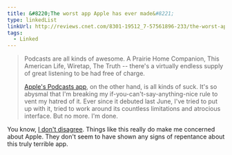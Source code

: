 ```yaml
---
title: &#8220;The worst app Apple has ever made&#8221;
type: linkedList
linkUrl: http://reviews.cnet.com/8301-19512_7-57561896-233/the-worst-app-apple-ever-made/
tags:
  - Linked
---
```


> Podcasts are all kinds of awesome. A Prairie Home Companion, This American Life, Wiretap, The Truth -- there's a virtually endless supply of great listening to be had free of charge.
>
> [Apple's Podcasts app](https://itunes.apple.com/us/app/podcasts/id525463029?mt=8), on the other hand, is all kinds of suck. It's so abysmal that I'm breaking my if-you-can't-say-anything-nice rule to vent my hatred of it. Ever since it debuted last June, I've tried to put up with it, tried to work around its countless limitations and atrocious interface. But no more. I'm done.

You know, [I don't disagree](/article/2012/06/podcasts). Things like this really do make me concerned about Apple. They don't seem to have shown any signs of repentance about this truly terrible app.

